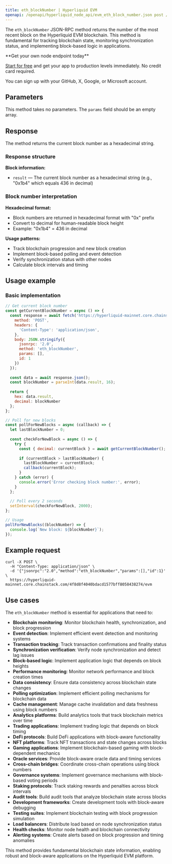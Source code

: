 ```yaml
---
title: eth_blockNumber | Hyperliquid EVM
openapi: /openapi/hyperliquid_node_api/evm_eth_block_number.json post /evm
---
```


The `eth_blockNumber` JSON-RPC method returns the number of the most recent block on the Hyperliquid EVM blockchain. This method is fundamental for tracking blockchain state, monitoring synchronization status, and implementing block-based logic in applications.

<Check>
**Get your own node endpoint today**

[Start for free](https://console.chainstack.com/) and get your app to production levels immediately. No credit card required.

You can sign up with your GitHub, X, Google, or Microsoft account.
</Check>

## Parameters

This method takes no parameters. The `params` field should be an empty array.

## Response

The method returns the current block number as a hexadecimal string.

### Response structure

**Block information:**
- `result` — The current block number as a hexadecimal string (e.g., "0x1b4" which equals 436 in decimal)

### Block number interpretation

**Hexadecimal format:**
- Block numbers are returned in hexadecimal format with "0x" prefix
- Convert to decimal for human-readable block height
- Example: "0x1b4" = 436 in decimal

**Usage patterns:**
- Track blockchain progression and new block creation
- Implement block-based polling and event detection
- Verify synchronization status with other nodes
- Calculate block intervals and timing

## Usage example

### Basic implementation

```javascript
// Get current block number
const getCurrentBlockNumber = async () => {
  const response = await fetch('https://hyperliquid-mainnet.core.chainstack.com/YOUR_ENDPOINT/evm', {
    method: 'POST',
    headers: {
      'Content-Type': 'application/json',
    },
    body: JSON.stringify({
      jsonrpc: '2.0',
      method: 'eth_blockNumber',
      params: [],
      id: 1
    })
  });
  
  const data = await response.json();
  const blockNumber = parseInt(data.result, 16);
  
  return {
    hex: data.result,
    decimal: blockNumber
  };
};

// Poll for new blocks
const pollForNewBlocks = async (callback) => {
  let lastBlockNumber = 0;
  
  const checkForNewBlock = async () => {
    try {
      const { decimal: currentBlock } = await getCurrentBlockNumber();
      
      if (currentBlock > lastBlockNumber) {
        lastBlockNumber = currentBlock;
        callback(currentBlock);
      }
    } catch (error) {
      console.error('Error checking block number:', error);
    }
  };
  
  // Poll every 2 seconds
  setInterval(checkForNewBlock, 2000);
};

// Usage
pollForNewBlocks((blockNumber) => {
  console.log(`New block: ${blockNumber}`);
});
```

## Example request

```shell Shell
curl -X POST \
  -H "Content-Type: application/json" \
  -d '{"jsonrpc":"2.0","method":"eth_blockNumber","params":[],"id":1}' \
  https://hyperliquid-mainnet.core.chainstack.com/4f8d8f4040bdacd1577bff8058438274/evm
```

## Use cases

The `eth_blockNumber` method is essential for applications that need to:

* **Blockchain monitoring**: Monitor blockchain health, synchronization, and block progression
* **Event detection**: Implement efficient event detection and monitoring systems
* **Transaction tracking**: Track transaction confirmations and finality status
* **Synchronization verification**: Verify node synchronization and detect lag issues
* **Block-based logic**: Implement application logic that depends on block heights
* **Performance monitoring**: Monitor network performance and block creation times
* **Data consistency**: Ensure data consistency across blockchain state changes
* **Polling optimization**: Implement efficient polling mechanisms for blockchain data
* **Cache management**: Manage cache invalidation and data freshness using block numbers
* **Analytics platforms**: Build analytics tools that track blockchain metrics over time
* **Trading applications**: Implement trading logic that depends on block timing
* **DeFi protocols**: Build DeFi applications with block-aware functionality
* **NFT platforms**: Track NFT transactions and state changes across blocks
* **Gaming applications**: Implement blockchain-based gaming with block-dependent mechanics
* **Oracle services**: Provide block-aware oracle data and timing services
* **Cross-chain bridges**: Coordinate cross-chain operations using block numbers
* **Governance systems**: Implement governance mechanisms with block-based voting periods
* **Staking protocols**: Track staking rewards and penalties across block intervals
* **Audit tools**: Build audit tools that analyze blockchain state across blocks
* **Development frameworks**: Create development tools with block-aware debugging
* **Testing suites**: Implement blockchain testing with block progression simulation
* **Load balancers**: Distribute load based on node synchronization status
* **Health checks**: Monitor node health and blockchain connectivity
* **Alerting systems**: Create alerts based on block progression and timing anomalies

This method provides fundamental blockchain state information, enabling robust and block-aware applications on the Hyperliquid EVM platform.